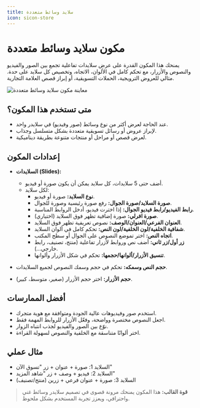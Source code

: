 ```yaml
---
title: سلايد وسائط متعددة
icon: sicon-store
---
```


# مكون سلايد وسائط متعددة

يمنحك هذا المكون القدرة على عرض سلايدات تفاعلية تجمع بين الصور والفيديو والنصوص والأزرار، مع تحكم كامل في الألوان، الاتجاه، وتخصيص كل سلايد على حدة. مثالي للعروض الترويجية، الحملات التسويقية، أو إبراز قصص العلامة التجارية.

![معاينة مكون سلايد وسائط متعددة](/assets/luxe-salla/home-components/media-slider.png)

## متى تستخدم هذا المكون؟
- عند الحاجة لعرض أكثر من نوع وسائط (صور وفيديو) في سلايدر واحد.
- لإبراز عروض أو رسائل تسويقية متعددة بشكل متسلسل وجذاب.
- لعرض قصص أو مراحل أو منتجات متنوعة بطريقة ديناميكية.

## إعدادات المكون

- **السلايدات (Slides):**
  - أضف حتى 5 سلايدات، كل سلايد يمكن أن يكون صورة أو فيديو.
  - لكل سلايد:
    - **نوع السلايد:** صورة أو فيديو.
    - **صورة السلايد/صورة الجوال:** رفع صورة رئيسية وصورة للجوال.
    - **رابط الفيديو/رابط فيديو الجوال:** إذا اخترت فيديو، أدخل الروابط المناسبة.
    - **صورة افرلي:** صورة إضافية تظهر فوق السلايد (اختياري).
    - **العنوان الفرعي/العنوان/الوصف:** نصوص تعريفية تظهر فوق السلايد.
    - **شفافية الخلفية/لون الخلفية/لون النص:** تحكم كامل في ألوان السلايد.
    - **اتجاه النص:** اختر تموضع النصوص على الجوال أو سطح المكتب.
    - **زر أول/زر ثاني:** أضف نص وروابط لأزرار تفاعلية (منتج، تصنيف، رابط خارجي...).
    - **تنسيق الأزرار/ألوانها/حجمها:** تحكم في شكل الأزرار وألوانها.

- **حجم النص وسمكه:** تحكم في حجم وسمك النصوص لجميع السلايدات.
- **حجم الأزرار:** اختر حجم الأزرار (صغير، متوسط، كبير).

## أفضل الممارسات
- استخدم صور وفيديوهات عالية الجودة ومتوافقة مع هوية متجرك.
- اجعل النصوص مختصرة وواضحة، وفعّل الأزرار للروابط المهمة فقط.
- نوّع بين الصور والفيديو لجذب انتباه الزوار.
- اختر ألوانًا متناسقة مع الخلفية والنصوص لسهولة القراءة.

## مثال عملي

- السلايد 1: صورة + عنوان + زر "تسوق الآن"
- السلايد 2: فيديو + وصف + زر "شاهد المزيد"
- السلايد 3: صورة + عنوان فرعي + زرين (منتج/تصنيف)

> **قوة القالب:** هذا المكون يمنحك مرونة قصوى في تصميم سلايدر وسائط غني واحترافي، ويعزز تجربة المستخدم بشكل ملحوظ.
